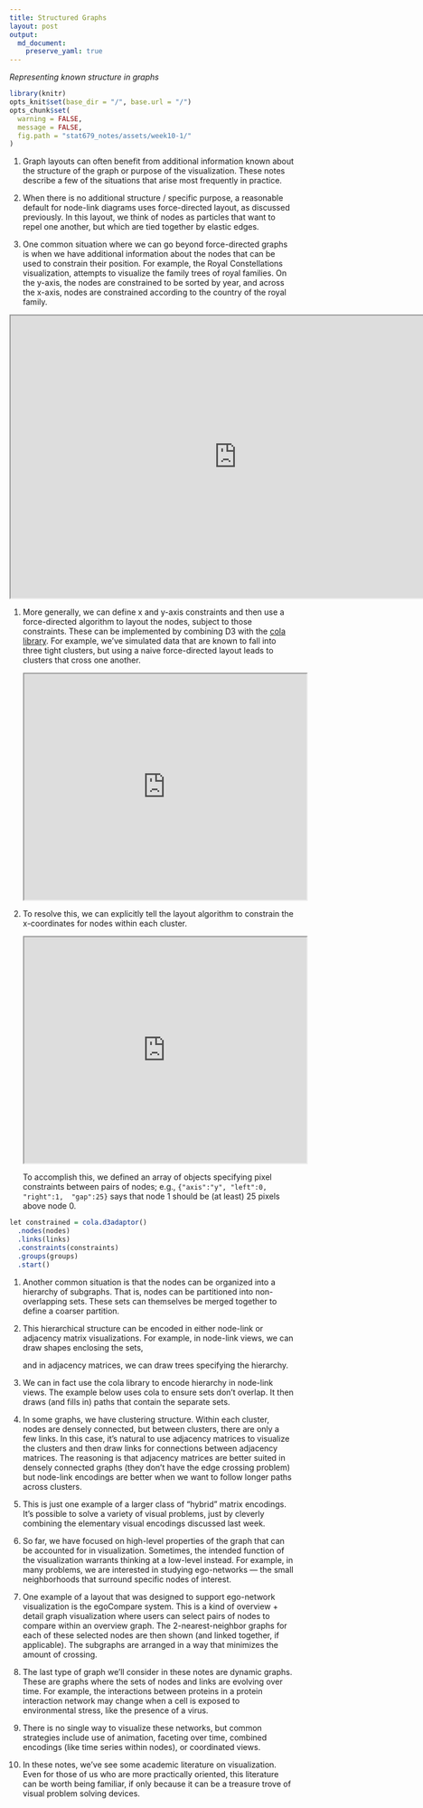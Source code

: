```yaml
---
title: Structured Graphs
layout: post
output:
  md_document:
    preserve_yaml: true
---
```


_Representing known structure in graphs_

```r
library(knitr)
opts_knit$set(base_dir = "/", base.url = "/")
opts_chunk$set(
  warning = FALSE,
  message = FALSE,
  fig.path = "stat679_notes/assets/week10-1/"
)
```

1. Graph layouts can often benefit from additional information known about the
structure of the graph or purpose of the visualization. These notes describe a
few of the situations that arise most frequently in practice.

1. When there is no additional structure / specific purpose, a reasonable
default for node-link diagrams uses force-directed layout, as discussed previously. In this layout, we
think of nodes as particles that want to repel one another, but which are tied
together by elastic edges.

1. One common situation where we can go beyond force-directed graphs is when we
have additional information about the nodes that can be used to constrain their
position. For example, the Royal Constellations visualization, attempts to
visualize the family trees of royal families. On the y-axis, the nodes are
constrained to be sorted by year, and across the x-axis, nodes are constrained
according to the country of the royal family.

<iframe src="https://royalconstellations.visualcinnamon.com/" width=800 height=500></iframe>

1. More generally, we can define x and y-axis constraints and then use a
force-directed algorithm to layout the nodes, subject to those constraints.
These can be implemented by combining D3 with the [cola library](https://ialab.it.monash.edu/webcola/). For example, we've simulated data that are known to fall into three tight clusters, but using a naive force-directed layout leads to clusters that cross one another.

    <iframe src="https://krisrs1128.github.io/stat679_code/examples/week10/week10-1/cola-example.html" data-external="1" height=400 width=500></iframe>

1. To resolve this, we can explicitly tell the layout algorithm to constrain the x-coordinates for nodes within each cluster.

    <iframe src="https://krisrs1128.github.io/stat679_code/examples/week10/week10-2/cola-example.html" data-external="1" height=400 width=500></iframe>

    To accomplish this, we defined an array of objects specifying pixel
    constraints between pairs of nodes; e.g., `{"axis":"y", "left":0, "right":1,
    "gap":25}` says that node 1 should be (at least) 25 pixels above node 0.


```r
let constrained = cola.d3adaptor()
  .nodes(nodes)
  .links(links)
  .constraints(constraints)
  .groups(groups)
  .start()
```

1. Another common situation is that the nodes can be organized into a hierarchy
of subgraphs. That is, nodes can be partitioned into non-overlapping sets. These
sets can themselves be merged together to define a coarser partition.

1. This hierarchical structure can be encoded in either node-link or adjacency
matrix visualizations. For example, in node-link views, we can draw shapes
enclosing the sets,

	and in adjacency matrices, we can draw trees specifying the hierarchy.

1. We can in fact use the cola library to encode hierarchy in node-link views.
The example below uses cola to ensure sets don’t overlap. It then draws (and
fills in) paths that contain the separate sets.

1. In some graphs, we have clustering structure. Within each cluster, nodes are
densely connected, but between clusters, there are only a few links. In this
case, it’s natural to use adjacency matrices to visualize the clusters and then
draw links for connections between adjacency matrices. The reasoning is that
adjacency matrices are better suited in densely connected graphs (they don’t
have the edge crossing problem) but node-link encodings are better when we want
to follow longer paths across clusters.

1. This is just one example of a larger class of “hybrid” matrix encodings.
It’s possible to solve a variety of visual problems, just by cleverly combining
the elementary visual encodings discussed last week.

1. So far, we have focused on high-level properties of the graph that can be
accounted for in visualization. Sometimes, the intended function of the
visualization warrants thinking at a low-level instead. For example, in many
problems, we are interested in studying ego-networks — the small neighborhoods
that surround specific nodes of interest.

1. One example of a layout that was designed to support ego-network
visualization is the egoCompare system. This is a kind of overview + detail
graph visualization where users can select pairs of nodes to compare within an
overview graph. The 2-nearest-neighbor graphs for each of these selected nodes
are then shown (and linked together, if applicable). The subgraphs are arranged
in a way that minimizes the amount of crossing.

1. The last type of graph we’ll consider in these notes are dynamic graphs.
These are graphs where the sets of nodes and links are evolving over time. For
example, the interactions between proteins in a protein interaction network may
change when a cell is exposed to environmental stress, like the presence of a
virus.

1. There is no single way to visualize these networks, but common strategies
include use of animation,
	faceting over time,
	combined encodings (like time series within nodes),
	or coordinated views.

1. In these notes, we’ve see some academic literature on visualization. Even
for those of us who are more practically oriented, this literature can be worth
being familiar, if only because it can be a treasure trove of visual problem
solving devices.
